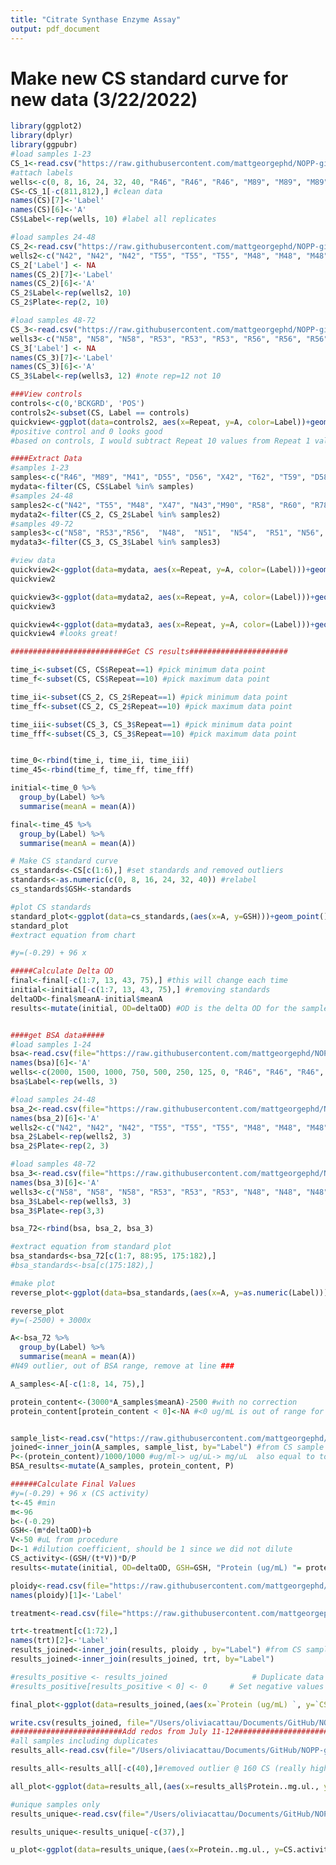 ```yaml
---
title: "Citrate Synthase Enzyme Assay"
output: pdf_document
---
```

# Make new CS standard curve for new data (3/22/2022)
```r
library(ggplot2)
library(dplyr)
library(ggpubr)
#load samples 1-23
CS_1<-read.csv("https://raw.githubusercontent.com/mattgeorgephd/NOPP-gigas-ploidy-temp/main/202107_EXP2/citrate_synthase/Raw%20Data/3.22.22%20CS%20activity%201-23.csv") #standards, and samples 1-23 only
#attach labels
wells<-c(0, 8, 16, 24, 32, 40, "R46", "R46", "R46", "M89", "M89", "M89", "M41", "M41", "M41", "D55", "D55", "D55", "D56", "D56", "D56", "X42", "X42", "X42", "T62", "T62", "T62", "T59", "T59", "T59", "D58", "D58", "D58", "R50", "R50", "R50", "R42", "R42", "R42", "R48", "R48", "R48", "T56", "T56", "T56", "X44", "X44", "X44", "R47", "R47", "R47", "N45", "N45", "N45", "N44", "N44", "N44", "X43", "X43", "X43", "M47", "M47", "M47", "T58", "T58", "T58", "N46", "N46", "N46", "T61", "T61", "T61", "D59", "D59", "D59", "POS", "POS", "POS", "BCKGRD", "BCKGRD", "BCKGRD")
CS<-CS_1[-c(811,812),] #clean data
names(CS)[7]<-'Label'
names(CS)[6]<-'A'
CS$Label<-rep(wells, 10) #label all replicates

#load samples 24-48
CS_2<-read.csv("https://raw.githubusercontent.com/mattgeorgephd/NOPP-gigas-ploidy-temp/main/202107_EXP2/citrate_synthase/Raw%20Data/CS%20activity%2024-48.csv") #samples 24-48 only 
wells2<-c("N42", "N42", "N42", "T55", "T55", "T55", "M48", "M48", "M48", "X47", "X47", "X47", "N43", "N43", "N43", "M90",	"M90",	"M90", "R58", "R58", "R58", "R60", "R60", "R60", "R78", "R78", "R78", "N49", "N49", "N49", "M42", "M42", "M42", "N59","N59", "N59", "N57", "N57", "N57", "M49", "M49", "M49", "D54", "D54", "D54", "T57", "T57", "T57", "X45", "X45", "X45", "N41", "N41", "N41", "X48", "X48", "X48", "M43", "M43", "M43", "X41", "X41", "X41",  "M46", "M46", "M46", "N47", "N47", "N47", "R62", "R62", "R62", "empty")
CS_2['Label'] <- NA
names(CS_2)[7]<-'Label'
names(CS_2)[6]<-'A'
CS_2$Label<-rep(wells2, 10)
CS_2$Plate<-rep(2, 10)

#load samples 48-72
CS_3<-read.csv("https://raw.githubusercontent.com/mattgeorgephd/NOPP-gigas-ploidy-temp/main/202107_EXP2/citrate_synthase/Raw%20Data/CS%20activity%203.22.22%2049-72.csv") #samples 49 to 72 only 
wells3<-c("N58", "N58", "N58", "R53", "R53", "R53", "R56", "R56", "R56", "N48", "N48", "N48", "N51", "N51", "N51", "N54", "N54", "N54", "R51", "R51", "R51", "N56", "N56", "N56", "R57", "R57", "R57", "N53", "N53", "N53", "N57", "N57", "N57", "X46", "X46", "X46", "N52", "N52", "N52", "R54", "R54", "R54", "R59", "R59", "R59", "N50", "N50", "N50", NA, NA, NA, "R52", "R52", "R52", "N55", "N55", "N55", "M45", "M45", "M45", "empty" )
CS_3['Label'] <- NA
names(CS_3)[7]<-'Label'
names(CS_3)[6]<-'A'
CS_3$Label<-rep(wells3, 12) #note rep=12 not 10

###View controls
controls<-c(0,'BCKGRD', 'POS')
controls2<-subset(CS, Label == controls)
quickview<-ggplot(data=controls2, aes(x=Repeat, y=A, color=Label))+geom_point()+theme_bw()+geom_smooth(method="lm", se=FALSE, formula=y~x)
#positive control and 0 looks good
#based on controls, I would subtract Repeat 10 values from Repeat 1 values 

####Extract Data
#samples 1-23
samples<-c("R46", "M89", "M41", "D55", "D56", "X42", "T62", "T59", "D58", "R50",  "R42",  "R48",  "T56",  "X44",  "R47", "N45", "N44", "X43", "M47",  "T58", "N46", "T61", "D59")
mydata<-filter(CS, CS$Label %in% samples)
#samples 24-48
samples2<-c("N42", "T55", "M48", "X47", "N43","M90", "R58", "R60", "R78", "N49", "M42", "N59", "N57", "M49", "D54", "T57", "X45", "N41", "X48", "M43", "X41", "M46",  "N47", "R62", "empty")
mydata2<-filter(CS_2, CS_2$Label %in% samples2)
#samples 49-72
samples3<-c("N58", "R53","R56",  "N48",  "N51",  "N54",  "R51", "N56",  "R57", "N53", "N57", "X46", "N52", "R54", "R59", "N50", "R52", "N55", "M45", "empty")
mydata3<-filter(CS_3, CS_3$Label %in% samples3)

#view data
quickview2<-ggplot(data=mydata, aes(x=Repeat, y=A, color=(Label)))+geom_point()+theme_bw()+geom_smooth(method="lm", se=FALSE, formula=y~x)+scale_x_continuous(breaks=seq(1, 10, by=1))
quickview2 

quickview3<-ggplot(data=mydata2, aes(x=Repeat, y=A, color=(Label)))+geom_point()+theme_bw()+geom_smooth(method="lm", se=FALSE, formula=y~x)+scale_x_continuous(breaks=seq(1, 10, by=1))
quickview3

quickview4<-ggplot(data=mydata3, aes(x=Repeat, y=A, color=(Label)))+geom_point()+theme_bw()+geom_smooth(method="lm", se=FALSE, formula=y~x)+scale_x_continuous(breaks=seq(1, 10, by=1))
quickview4 #looks great!

##########################Get CS results######################

time_i<-subset(CS, CS$Repeat==1) #pick minimum data point
time_f<-subset(CS, CS$Repeat==10) #pick maximum data point

time_ii<-subset(CS_2, CS_2$Repeat==1) #pick minimum data point
time_ff<-subset(CS_2, CS_2$Repeat==10) #pick maximum data point

time_iii<-subset(CS_3, CS_3$Repeat==1) #pick minimum data point
time_fff<-subset(CS_3, CS_3$Repeat==10) #pick maximum data point


time_0<-rbind(time_i, time_ii, time_iii)
time_45<-rbind(time_f, time_ff, time_fff)

initial<-time_0 %>% 
  group_by(Label) %>%
  summarise(meanA = mean(A))

final<-time_45 %>% 
  group_by(Label) %>%
  summarise(meanA = mean(A))

# Make CS standard curve 
cs_standards<-CS[c(1:6),] #set standards and removed outliers
standards<-as.numeric(c(0, 8, 16, 24, 32, 40)) #relabel
cs_standards$GSH<-standards

#plot CS standards
standard_plot<-ggplot(data=cs_standards,(aes(x=A, y=GSH)))+geom_point()+geom_smooth(method="lm", se=FALSE, formula = y ~ poly(x, 1) )+xlab("A @ 570nm")+ylab("GSH")+theme_bw()+stat_regline_equation(label.x=0.25, label.y=20)
standard_plot
#extract equation from chart

#y=(-0.29) + 96 x

#####Calculate Delta OD
final<-final[-c(1:7, 13, 43, 75),] #this will change each time
initial<-initial[-c(1:7, 13, 43, 75),] #removing standards
deltaOD<-final$meanA-initial$meanA
results<-mutate(initial, OD=deltaOD) #OD is the delta OD for the samples


####get BSA data#####
#load samples 1-24
bsa<-read.csv(file="https://raw.githubusercontent.com/mattgeorgephd/NOPP-gigas-ploidy-temp/main/202107_EXP2/citrate_synthase/Raw%20Data/BSA%201-23%203.22.csv")
names(bsa)[6]<-'A'
wells<-c(2000, 1500, 1000, 750, 500, 250, 125, 0, "R46", "R46", "R46", "M89", "M89", "M89", "M41", "M41", "M41", "D55", "D55", "D55", "D56", "D56", "D56", "X42", "X42", "X42", "T62", "T62", "T62", "T59", "T59", "T59", "D58", "D58", "D58", "R50", "R50", "R50", "R42", "R42", "R42", "R48", "R48", "R48", "T56", "T56", "T56", "X44", "X44", "X44", "R47", "R47", "R47", "N45", "N45", "N45", "N44", "N44", "N44", "X43", "X43", "X43", "M47", "M47", "M47", "T58", "T58", "T58", "N46", "N46", "N46", "T61", "T61", "T61", "D59", "D59", "D59", NA, NA, NA, NA, NA, NA, NA, NA, NA, NA)
bsa$Label<-rep(wells, 3)

#load samples 24-48
bsa_2<-read.csv(file="https://raw.githubusercontent.com/mattgeorgephd/NOPP-gigas-ploidy-temp/main/202107_EXP2/citrate_synthase/Raw%20Data/BSA%203.22.22%2024-48.csv")
names(bsa_2)[6]<-'A'
wells2<-c("N42", "N42", "N42", "T55", "T55", "T55", "M48", "M48", "M48", "X47", "X47", "X47", "X47", "X47", "X47", "N43", "N43", "N43", "M90",	"M90",	"M90", "R58", "R58", "R58", "R60", "R60", "R60", "R78", "R78", "R78", "N49", "N49", "N49", "M42", "M42", "M42", "N59","N59", "N59", "N57", "N57", "N57", "M49", "M49", "M49", "D54", "D54", "D54", "T57", "T57", "T57", "X45", "X45", "X45", "N41", "N41", "N41", "X48", "X48", "X48", "M43", "M43", "M43", "X41", "X41", "X41",  "M46", "M46", "M46", "N47", "N47", "N47", "R62", "R62", "R62", "empty", "empty", "empty")
bsa_2$Label<-rep(wells2, 3)
bsa_2$Plate<-rep(2, 3)

#load samples 48-72
bsa_3<-read.csv(file="https://raw.githubusercontent.com/mattgeorgephd/NOPP-gigas-ploidy-temp/main/202107_EXP2/citrate_synthase/Raw%20Data/BSA%203.22.22%2049-70.csv")
names(bsa_3)[6]<-'A'
wells3<-c("N58", "N58", "N58", "R53", "R53", "R53", "N48", "N48", "N48", "N51", "N51", "N51", "N54", "N54", "N54", "N51", "N51", "N51", "N56", "N56", "N56", "R57", "R57", "R57", "N53", "N53", "N53", "N57", "N57", "N57", "X46", "X46", "X46", "N52", "N52", "N52", "R56", "R56", "R56", "R54", "R54", "R54", "R59", "R59", "R59", "N50", "N50", "N50", "R55", "R55", "R55", "R52", "R52", "R52", "N55", "N55", "N55", "M45", "M45", "M45", "empty", "empty", "empty")
bsa_3$Label<-rep(wells3, 3)
bsa_3$Plate<-rep(3,3)

bsa_72<-rbind(bsa, bsa_2, bsa_3)

#extract equation from standard plot
bsa_standards<-bsa_72[c(1:7, 88:95, 175:182),]
#bsa_standards<-bsa[c(175:182),]

#make plot
reverse_plot<-ggplot(data=bsa_standards,(aes(x=A, y=as.numeric(Label))))+geom_point()+geom_smooth(method="lm", se=FALSE, formula = y ~ x )+theme_bw()+stat_regline_equation(label.x=0.6, label.y=500)+ylab("ug/mL")

reverse_plot
#y=(-2500) + 3000x

A<-bsa_72 %>% 
  group_by(Label) %>%
  summarise(meanA = mean(A))
#N49 outlier, out of BSA range, remove at line ###

A_samples<-A[-c(1:8, 14, 75),]

protein_content<-(3000*A_samples$meanA)-2500 #with no correction
protein_content[protein_content < 0]<-NA #<0 ug/mL is out of range for BSA


sample_list<-read.csv("https://raw.githubusercontent.com/mattgeorgephd/NOPP-gigas-ploidy-temp/main/202107_EXP2/citrate_synthase/Raw%20Data/weights.csv")
joined<-inner_join(A_samples, sample_list, by="Label") #from CS sample list 
P<-(protein_content)/1000/1000 #ug/ml-> ug/uL-> mg/uL  also equal to total protein extracted 
BSA_results<-mutate(A_samples, protein_content, P) 

######Calculate Final Values
#y=(-0.29) + 96 x (CS activity)
t<-45 #min
m<-96
b<-(-0.29)
GSH<-(m*deltaOD)+b 
V<-50 #uL from procedure 
D<-1 #dilution coefficient, should be 1 since we did not dilute
CS_activity<-(GSH/(t*V))*D/P
results<-mutate(initial, OD=deltaOD, GSH=GSH, "Protein (ug/mL) "= protein_content, "Protein (mg/ul)"=P, "CS activity (nmol/(mg*min))"=CS_activity  ) #OD is the delta OD for the samples

ploidy<-read.csv(file="https://raw.githubusercontent.com/mattgeorgephd/NOPP-gigas-ploidy-temp/main/202107_EXP2/citrate_synthase/Raw%20Data/ploidy.csv")
names(ploidy)[1]<-'Label'

treatment<-read.csv(file="https://raw.githubusercontent.com/mattgeorgephd/NOPP-gigas-ploidy-temp/main/202107_EXP2/citrate_synthase/Raw%20Data/treatments.csv")

trt<-treatment[c(1:72),]
names(trt)[2]<-'Label'
results_joined<-inner_join(results, ploidy , by="Label") #from CS sample list 
results_joined<-inner_join(results_joined, trt, by="Label")

#results_positive <- results_joined                   # Duplicate data frame
#results_positive[results_positive < 0] <- 0     # Set negative values to 0

final_plot<-ggplot(data=results_joined,(aes(x=`Protein (ug/mL) `, y=`CS activity (nmol/(mg*min))`, color=trt)))+geom_point()+theme_bw()+geom_smooth(method="lm", se=FALSE, formula = y ~ x ) + ylab("CS Activity (nmol/(mg*min))") +xlab("Protein (ug/mL)")

write.csv(results_joined, file="/Users/oliviacattau/Documents/GitHub/NOPP-gigas-ploidy-temp/202107_EXP2/citrate_synthase/results/result_72.csv")
#########################Add redos from July 11-12##########################
#all samples including duplicates
results_all<-read.csv(file="/Users/oliviacattau/Documents/GitHub/NOPP-gigas-ploidy-temp/202107_EXP2/citrate_synthase/results/results_all.csv")

results_all<-results_all[-c(40),]#removed outlier @ 160 CS (really high)

all_plot<-ggplot(data=results_all,(aes(x=results_all$Protein..mg.ul., y=results_all$CS.activity..nmol..mg.min.., color=trt)))+geom_point()+theme_bw()+geom_smooth(method="lm", se=FALSE, formula = y ~ x ) + ylab("CS Activity (nmol/(mg*min))") +xlab("Protein (mg/uL)")

#unique samples only
results_unique<-read.csv(file="/Users/oliviacattau/Documents/GitHub/NOPP-gigas-ploidy-temp/202107_EXP2/citrate_synthase/results/results_unique.csv")

results_unique<-results_unique[-c(37),]

u_plot<-ggplot(data=results_unique,(aes(x=Protein..mg.ul., y=CS.activity..nmol..mg.min.., color=trt)))+geom_point()+theme_bw()+geom_smooth(method="lm", se=FALSE, formula = y ~ x ) + ylab("CS Activity (nmol/(mg*min))") +xlab("Protein (mg/uL)")
```


